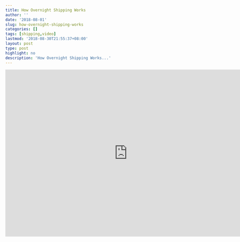 ```yaml
---
title: How Overnight Shipping Works
author: ''
date: '2018-08-01'
slug: how-overnight-shipping-works
categories: []
tags: [shipping,video]
lastmod: '2018-08-30T21:55:37+08:00'
layout: post
type: post
highlight: no
description: 'How Overnight Shipping Works...' 
---
```


<iframe width="760" height="520" src="https://www.youtube.com/embed/y3qfeoqErtY" frameborder="0" allow="autoplay; encrypted-media" allowfullscreen></iframe>


